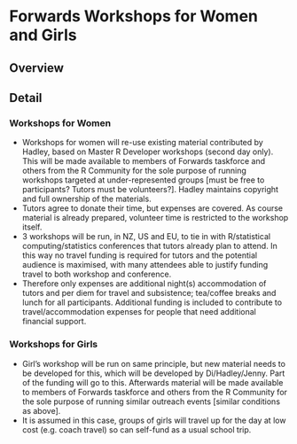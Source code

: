 # Forwards Workshops for Women and Girls
<!--
This is where the proposal should be outlined. 
-->

## Overview
<!--
At a high-level address what your proposal is and how it will address the problem identified. Highlight any benefits to the R Community that follow from solving the problem. This should be your most compelling section.
-->

## Detail
<!--
Go into more detail about the specifics of the project and it delivers against the problem.

Depending on project type the detail section should include:

 - [ ] Minimum Viable Product
 - [ ] Architecture
 - [ ] Assumptions
-->

### Workshops for Women

 - Workshops for women will re-use existing material contributed by Hadley, based on Master R Developer workshops (second day only). This will be made available to members of Forwards taskforce and others from the R Community for the sole purpose of running workshops targeted at under-represented groups [must be free to participants? Tutors must be volunteers?]. Hadley maintains copyright and full ownership of the materials.
 - Tutors agree to donate their time, but expenses are covered. As course material is already prepared, volunteer time is restricted to the workshop itself.
 - 3 workshops will be run, in NZ, US and EU, to tie in with R/statistical computing/statistics conferences that tutors already plan to attend. In this way no travel funding is required for tutors and the potential audience is maximised, with many attendees able to justify funding travel to both workshop and conference.
 - Therefore only expenses are additional night(s) accommodation of tutors and per diem for travel and subsistence; tea/coffee breaks and lunch for all participants. Additional funding is included to contribute to travel/accommodation expenses for people that need additional financial support.

### Workshops for Girls

 - Girl's workshop will be run on same principle, but new material needs to be developed for this, which will be developed by Di/Hadley/Jenny. Part of the funding will go to this. Afterwards material will be made available to members of Forwards taskforce and others from the R Community for the sole purpose of running similar outreach events [similar conditions as above].
 - It is assumed in this case, groups of girls will travel up for the day at low cost (e.g. coach travel) so can self-fund as a usual school trip.

